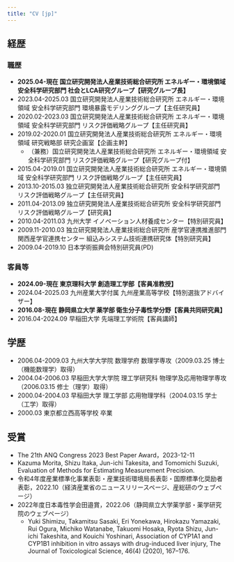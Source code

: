 ```yaml
---
title: "CV [jp]"
---
```


## 経歴
### 職歴
- **2025.04-現在 国立研究開発法人産業技術総合研究所 エネルギー・環境領域 安全科学研究部門 社会とLCA研究グループ【研究グループ長】**
- 2023.04-2025.03 国立研究開発法人産業技術総合研究所 エネルギー・環境領域 安全科学研究部門 環境暴露モデリンググループ【主任研究員】
- 2020.02-2023.03 国立研究開発法人産業技術総合研究所 エネルギー・環境領域 安全科学研究部門 リスク評価戦略グループ【主任研究員】
- 2019.02-2020.01 国立研究開発法人産業技術総合研究所 エネルギー・環境領域 研究戦略部 研究企画室【企画主幹】
  - （兼務）国立研究開発法人産業技術総合研究所 エネルギー・環境領域 安全科学研究部門 リスク評価戦略グループ【研究グループ付】
- 2015.04-2019.01 国立研究開発法人産業技術総合研究所 エネルギー・環境領域 安全科学研究部門 リスク評価戦略グループ【主任研究員】
- 2013.10-2015.03 独立研究開発法人産業技術総合研究所 安全科学研究部門 リスク評価戦略グループ【主任研究員】
- 2011.04-2013.09 独立研究開発法人産業技術総合研究所 安全科学研究部門 リスク評価戦略グループ【研究員】
- 2010.04-2011.03 九州大学 イノベーション人材養成センター【特別研究員】
- 2009.11-2010.03 独立研究開発法人産業技術総合研究所 産学官連携推進部門 関西産学官連携センター 組込みシステム技術連携研究体【特別研究員】
- 2009.04-2019.10 日本学術振興会特別研究員(PD)

### 客員等
- **2024.09-現在 東京理科大学 創造理工学部【客員准教授】**
- 2024.04-2025.03 九州産業大学付属 九州産業高等学校【特別選抜アドバイザー】
- **2016.08-現在 静岡県立大学 薬学部 衛生分子毒性学分野【客員共同研究員】**
- 2016.04-2024.09 早稲田大学 先端理工学術院【客員講師】

## 学歴
- 2006.04-2009.03 九州大学大学院 数理学府 数理学専攻（2009.03.25 博士（機能数理学）取得）
- 2004.04-2006.03 早稲田大学大学院 理工学研究科 物理学及応用物理学専攻（2006.03.15 修士（理学）取得）
- 2000.04-2004.03 早稲田大学 理工学部 応用物理学科（2004.03.15 学士（工学）取得）
- 2000.03 東京都立西高等学校 卒業

## 受賞
- The 21th ANQ Congress 2023  Best Paper Award，2023-12-11
- Kazuma Morita, Shizu Itaka, Jun-ichi Takesita, and Tomomichi Suzuki, Evaluation of Methods for Estimating Measurement Precision.
- 令和4年度産業標準化事業表彰・産業技術環境局長表彰・国際標準化奨励者表彰，2022.10（経済産業省のニュースリリースページ、産総研のウェブページ）
- 2022年度日本毒性学会田邉賞，2022.06（静岡県立大学薬学部・薬学研究院のウェブページ）
  - Yuki Shimizu, Takamitsu Sasaki, Eri Yonekawa, Hirokazu Yamazaki, Rui Ogura, Michiko Watanabe, Takuomi Hosaka, Ryota Shizu, Jun-ichi Takeshita, and Kouichi Yoshinari, Association of CYP1A1 and CYP1B1 inhibition in vitro assays with drug-induced liver injury, The Journal of Toxicological Science, 46(4) (2020), 167–176.

